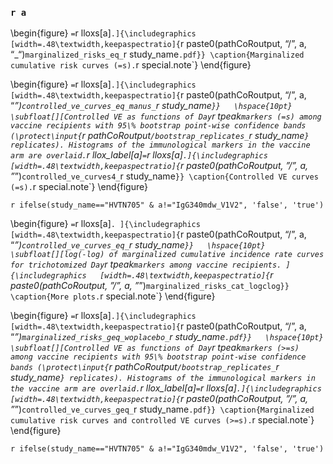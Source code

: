 ### `r a`


\begin{figure}
\center
  \subfloat[][Marginalized cumulative incidence rate curves for trichotomized Day `r tpeak` markers among vaccine recipients. The gray line is the overall cumulative incidence rate curve in the placebo arm.]{\includegraphics
  [width=.48\textwidth,keepaspectratio]{`r paste0(pathCoRoutput, "/", a, "_")`marginalized_risks_cat_`r study_name`.pdf}}
  \hspace{10pt}
  \subfloat[][Marginalized cumulative risk by Day \protect\input{`r pathCoRoutput`/timepoints_cum_risk_`r study_name`} as functions of Day `r tpeak` markers (=s) among vaccine recipients with 95\% bootstrap point-wise confidence bands (\protect\input{`r pathCoRoutput`/bootstrap_replicates_`r study_name`} replicates). The horizontal lines indicate the overall cumulative risk of the placebo and vaccine arms by Day \protect\input{`r pathCoRoutput`/timepoints_cum_risk_`r study_name`} and its 95\% point-wise confidence interval. Histograms of the immunological markers in the vaccine arm are overlaid. `r llox_label[a]` =`r lloxs[a]`.]{\includegraphics
  [width=.48\textwidth,keepaspectratio]{`r paste0(pathCoRoutput, "/", a, "_")`marginalized_risks_eq_`r study_name`.pdf}}
\caption{Marginalized cumulative risk curves (=s). `r special.note`}
\end{figure}
\clearpage


\begin{figure}
\center
  \subfloat[][Controlled VE as functions of Day `r tpeak` markers (=s) among vaccine recipients with 95\% bootstrap point-wise confidence bands (\protect\input{`r pathCoRoutput`/bootstrap_replicates_`r study_name`} replicates). Histograms of the immunological markers in the vaccine arm are overlaid. `r llox_label[a]` =`r lloxs[a]`.]{\includegraphics
  [width=.48\textwidth,keepaspectratio]{`r paste0(pathCoRoutput, "/", a, "_")`controlled_ve_curves_eq_manus_`r study_name`}}
  \hspace{10pt}
  \subfloat[][Controlled VE as functions of Day `r tpeak` markers (=s) among vaccine recipients with 95\% bootstrap point-wise confidence bands (\protect\input{`r pathCoRoutput`/bootstrap_replicates_`r study_name`} replicates). Histograms of the immunological markers in the vaccine arm are overlaid. `r llox_label[a]` =`r lloxs[a]`.]{\includegraphics
  [width=.48\textwidth,keepaspectratio]{`r paste0(pathCoRoutput, "/", a, "_")`controlled_ve_curves4_`r study_name`}}
\caption{Controlled VE curves (=s). `r special.note`}
\end{figure}
\clearpage


\newif\ifshowsen
\showsen`r ifelse(study_name=="HVTN705" & a!="IgG340mdw_V1V2", 'false', 'true')`
\ifshowsen

\begin{figure}
\center
  \subfloat[][Controlled VE curves (=s) with sensitivity analysis as functions of Day `r tpeak` markers (=s) among vaccine recipients with 95\% bootstrap point-wise confidence bands (\protect\input{`r pathCoRoutput`/bootstrap_replicates_`r study_name`} replicates). Histograms of the immunological markers in the vaccine arm are overlaid. `r llox_label[a]` =`r lloxs[a]`. ]{\includegraphics
  [width=.48\textwidth,keepaspectratio]{`r paste0(pathCoRoutput, "/", a, "_")`controlled_ve_curves_eq_`r study_name`}}
  \hspace{10pt}
  \subfloat[][log(-log) of marginalized cumulative incidence rate curves for trichotomized Day `r tpeak` markers among vaccine recipients. ]{\includegraphics
  [width=.48\textwidth,keepaspectratio]{`r paste0(pathCoRoutput, "/", a, "_")`marginalized_risks_cat_logclog}}
\caption{More plots. `r special.note`}
\end{figure}
\clearpage
\fi


\begin{figure}
\center
  \subfloat[][Marginalized cumulative risk by Day \protect\input{`r pathCoRoutput`/timepoints_cum_risk_`r study_name`} post Day `r tpeak` visit as functions of Day `r tpeak` markers above a threshold ($\geq s$) among vaccine recipients with 95\% bootstrap point-wise confidence bands (at least 5 cases are required, \protect\input{`r pathCoRoutput`/bootstrap_replicates_`r study_name`} replicates). The horizontal lines indicate the overall cumulative risk of the vaccine arm by Day \protect\input{`r pathCoRoutput`/timepoints_cum_risk_`r study_name`} and its 95\% point-wise confidence interval. Histograms of the immunological markers in the vaccine arm are overlaid. `r llox_label[a]` =`r lloxs[a]`.]{\includegraphics
  [width=.48\textwidth,keepaspectratio]{`r paste0(pathCoRoutput, "/", a, "_")`marginalized_risks_geq_woplacebo_`r study_name`.pdf}}
  \hspace{10pt}
  \subfloat[][Controlled VE as functions of Day `r tpeak` markers (>=s) among vaccine recipients with 95\% bootstrap point-wise confidence bands (\protect\input{`r pathCoRoutput`/bootstrap_replicates_`r study_name`} replicates). Histograms of the immunological markers in the vaccine arm are overlaid. `r llox_label[a]` =`r lloxs[a]`.]{\includegraphics
  [width=.48\textwidth,keepaspectratio]{`r paste0(pathCoRoutput, "/", a, "_")`controlled_ve_curves_geq_`r study_name`.pdf}}
\caption{Marginalized cumulative risk curves and controlled VE curves (>=s). `r special.note`}
\end{figure}






\clearpage
\setlength{\tabcolsep}{.5ex}
\small
\input{`r paste0(pathCoRoutput, "/", a, "_")`marginalized_risks_eq_`r study_name`}


\clearpage
\setlength{\tabcolsep}{.5ex}
\input{`r paste0(pathCoRoutput, "/", a, "_")`controlled_ve_eq_`r study_name`}

\newif\ifshowsen
\showsen`r ifelse(study_name=="HVTN705" & a!="IgG340mdw_V1V2", 'false', 'true')`
\ifshowsen
\clearpage
\setlength{\tabcolsep}{.5ex}
\input{`r paste0(pathCoRoutput, "/", a, "_")`controlled_ve_sens_eq_`r study_name`}
\fi

\clearpage
